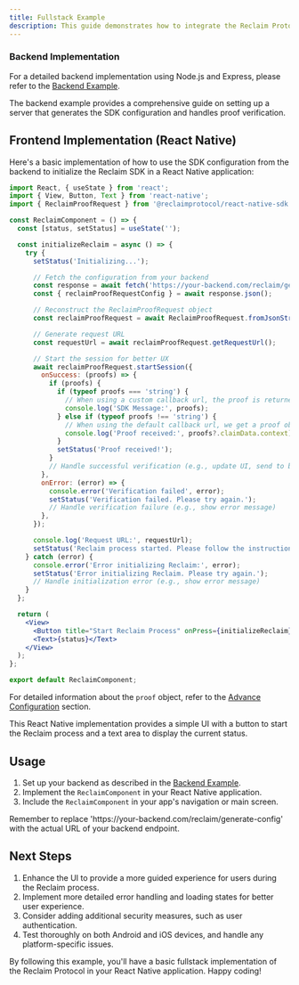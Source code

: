 ```yaml
---
title: Fullstack Example
description: This guide demonstrates how to integrate the Reclaim Protocol React Native SDK into a fullstack application. We'll cover both the backend and frontend implementations.
---
```


### Backend Implementation

For a detailed backend implementation using Node.js and Express, please refer to the [Backend Example](/backend/backend-example).

<Callout type="info">
  The backend example provides a comprehensive guide on setting up a server that generates the SDK configuration and
  handles proof verification.
</Callout>

## Frontend Implementation (React Native)

Here's a basic implementation of how to use the SDK configuration from the backend to initialize the Reclaim SDK in a React Native application:

```jsx
import React, { useState } from 'react';
import { View, Button, Text } from 'react-native';
import { ReclaimProofRequest } from '@reclaimprotocol/react-native-sdk';

const ReclaimComponent = () => {
  const [status, setStatus] = useState('');

  const initializeReclaim = async () => {
    try {
      setStatus('Initializing...');

      // Fetch the configuration from your backend
      const response = await fetch('https://your-backend.com/reclaim/generate-config');
      const { reclaimProofRequestConfig } = await response.json();

      // Reconstruct the ReclaimProofRequest object
      const reclaimProofRequest = await ReclaimProofRequest.fromJsonString(reclaimProofRequestConfig);

      // Generate request URL
      const requestUrl = await reclaimProofRequest.getRequestUrl();

      // Start the session for better UX
      await reclaimProofRequest.startSession({
        onSuccess: (proofs) => {
          if (proofs) {
            if (typeof proofs === 'string') {
              // When using a custom callback url, the proof is returned to the callback url and we get a message instead of a proof
              console.log('SDK Message:', proofs);
            } else if (typeof proofs !== 'string') {
              // When using the default callback url, we get a proof object in the response
              console.log('Proof received:', proofs?.claimData.context);
            }
            setStatus('Proof received!');
          }
          // Handle successful verification (e.g., update UI, send to backend)
        },
        onError: (error) => {
          console.error('Verification failed', error);
          setStatus('Verification failed. Please try again.');
          // Handle verification failure (e.g., show error message)
        },
      });

      console.log('Request URL:', requestUrl);
      setStatus('Reclaim process started. Please follow the instructions.');
    } catch (error) {
      console.error('Error initializing Reclaim:', error);
      setStatus('Error initializing Reclaim. Please try again.');
      // Handle initialization error (e.g., show error message)
    }
  };

  return (
    <View>
      <Button title="Start Reclaim Process" onPress={initializeReclaim} />
      <Text>{status}</Text>
    </View>
  );
};

export default ReclaimComponent;
```

For detailed information about the `proof` object, refer to the [Advance Configuration](../advance-configurations/advance-options#understanding-the-proof-structure) section.

<Callout type="tip">
  This React Native implementation provides a simple UI with a button to start the Reclaim process and a text area to
  display the current status.
</Callout>

## Usage

1. Set up your backend as described in the [Backend Example](/backend/backend-example).
2. Implement the `ReclaimComponent` in your React Native application.
3. Include the `ReclaimComponent` in your app's navigation or main screen.

<Callout type="info">
  Remember to replace 'https://your-backend.com/reclaim/generate-config' with the actual URL of your backend endpoint.
</Callout>

## Next Steps

1. Enhance the UI to provide a more guided experience for users during the Reclaim process.
2. Implement more detailed error handling and loading states for better user experience.
3. Consider adding additional security measures, such as user authentication.
4. Test thoroughly on both Android and iOS devices, and handle any platform-specific issues.

By following this example, you'll have a basic fullstack implementation of the Reclaim Protocol in your React Native application. Happy coding!
